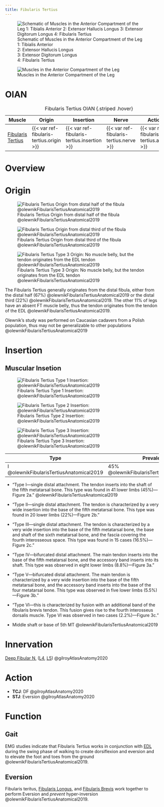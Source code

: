 ```yaml
---
title: Fibularis Tertius
---
```



:::{layout-ncol="3"}

![Schematic of Muscles in the Anterior Compartment of the Leg</br> 1: Tibialis Anterior </br> 2: Extensor Hallucis Longus </br> 3: Extensor Digitorum Longus </br> 4: Fibularis Tertius](/The Archive/Anatomy/Skeletal Muscles/Lower limb muscles/Knee and Lower Leg/Anterior compartment/images/gilroyatlas fig32.22a anterior compartment of leg schematic.png)


![Muscles in the Anterior Compartment of the Leg](/The Archive/Anatomy/Skeletal Muscles/Lower limb muscles/Knee and Lower Leg/Anterior compartment/images/gilroyatlas fig32.22b anterior compartment of leg.png)


:::

# OIAN

| Muscle  | Origin | Insertion | Nerve | Action |
|------|--------|-------|----------|--------|
| [Fibularis Tertius]({{< var ref-fibularis-tertius.path >}}) | {{< var ref-fibularis-tertius.origin >}} | {{< var ref-fibularis-tertius.insertion >}} | {{< var ref-fibularis-tertius.nerve >}} | {{< var ref-fibularis-tertius.action >}} |
: Fibularis Tertius OIAN {.striped .hover}

# Overview




# Origin

:::{layout-ncol="3"}
![Fibularis Tertius Origin from distal half of the fibula @olewnikFibularisTertiusAnatomical2019](/The Archive/Anatomy/Skeletal Muscles/Lower limb muscles/Knee and Lower Leg/Anterior compartment/images/olewnik2019 fig1a FT origin.png)

![Fibularis Tertius Origin from distal third of the fibula @olewnikFibularisTertiusAnatomical2019](/The Archive/Anatomy/Skeletal Muscles/Lower limb muscles/Knee and Lower Leg/Anterior compartment/images/olewnik2019 fig1b FT origin.png)

![Fibularis Tertius Type 3 Origin: No muscle belly, but the tendon originates from the EDL tendon @olewnikFibularisTertiusAnatomical2019](/The Archive/Anatomy/Skeletal Muscles/Lower limb muscles/Knee and Lower Leg/Anterior compartment/images/olewnik2019 fig1c FT origin.png)
:::

The Fibularis Tertius generally originates from the distal fibula, either from the distal half (67%) @olewnikFibularisTertiusAnatomical2019 or the distal third (22%) @olewnikFibularisTertiusAnatomical2019.
The other 11% of legs have an absent FT muscle belly, thus the tendon originates from the tendon of the EDL @olewnikFibularisTertiusAnatomical2019.

:::{.callout-note}
Olewnik's study was performed on Caucasian cadavers from a Polish population, thus may not be generalizable to other populations @olewnikFibularisTertiusAnatomical2019
:::

# Insertion

## Muscular Insetion

:::{layout-ncol="3"}
![Fibularis Tertius Type 1 Insertion: @olewnikFibularisTertiusAnatomical2019](/The Archive/Anatomy/Skeletal Muscles/Lower limb muscles/Knee and Lower Leg/Anterior compartment/images/olewnik2019 fig2a FT insertion.png)

![Fibularis Tertius Type 2 Insertion: @olewnikFibularisTertiusAnatomical2019](/The Archive/Anatomy/Skeletal Muscles/Lower limb muscles/Knee and Lower Leg/Anterior compartment/images/olewnik2019 fig2b FT insertion.png)

![Fibularis Tertius Type 3 Insertion: @olewnikFibularisTertiusAnatomical2019](/The Archive/Anatomy/Skeletal Muscles/Lower limb muscles/Knee and Lower Leg/Anterior compartment/images/olewnik2019 fig2c FT insertion.png)
:::


|Type | Prevalence | Attachment |
|-|-|-|
| I @olewnikFibularisTertiusAnatomical2019 | 45% @olewnikFibularisTertiusAnatomical2019 | Insertion on the shaft of the 5th MTP @olewnikFibularisTertiusAnatomical2019 |

- "Type I—single distal attachment. The tendon inserts into the shaft of the fifth metatarsal bone. This type was found in 41 lower limbs (45%)—Figure 2a." @olewnikFibularisTertiusAnatomical2019
- "Type II—single distal attachment. The tendon is characterized by a very wide insertion into the base of the fifth metatarsal bone. This type was found in 20 lower limbs (22%)—Figure 2b."
- "Type III—single distal attachment. The tendon is characterized by a very wide insertion into the base of the fifth metatarsal bone, the base and shaft of the sixth metatarsal bone, and the fascia covering the fourth interosseous space. This type was found in 15 cases (16.5%)—Figure 2c."
- "Type IV—bifurcated distal attachment. The main tendon inserts into the base of the fifth metatarsal bone, and the accessory band inserts into its shaft. This type was observed in eight lower limbs (8.8%)—Figure 3a."
- "Type V—bifurcated distal attachment. The main tendon is characterized by a very wide insertion into the base of the fifth metatarsal bone, and the accessory band inserts into the base of the four metatarsal bone. This type was observed in five lower limbs (5.5%)—Figure 3b."
- "Type VI—this is characterized by fusion with an additional band of the fibularis brevis tendon. This fusion gives rise to the fourth interosseus dorsalis muscle. Type VI was observed in two cases (2.2%)—Figure 3c."

- Middle shaft or base of 5th MT @olewnikFibularisTertiusAnatomical2019

# Innervation

[Deep Fibular N.]({{< var ref-deep-fibular-nerve.path >}}) ([L4]({{< var ref-nerve-root.l4 >}}), [L5]({{< var ref-nerve-root.l5 >}})) @gilroyAtlasAnatomy2020

# Action

- **TCJ**: DF @gilroyAtlasAnatomy2020
- **STJ**: Eversion @gilroyAtlasAnatomy2020





# Function
## Gait

EMG studies indicate that Fibularis Tertius works in conjunction with  [EDL]({{< var ref-extensor-digitorum-longus.path >}}) during the swing phase of walking to create dorsiflexion and eversion and to elevate the foot and toes from the ground @olewnikFibularisTertiusAnatomical2019. 

## Eversion
Fibularis teritus, [Fibularis Longus]({{< var ref-fibularis-longus.path >}}), and [Fibularis Brevis]({{< var ref-fibularis-brevis.path >}}) work together to perform Eversion and *prevent* hyper-inversion @olewnikFibularisTertiusAnatomical2019.

